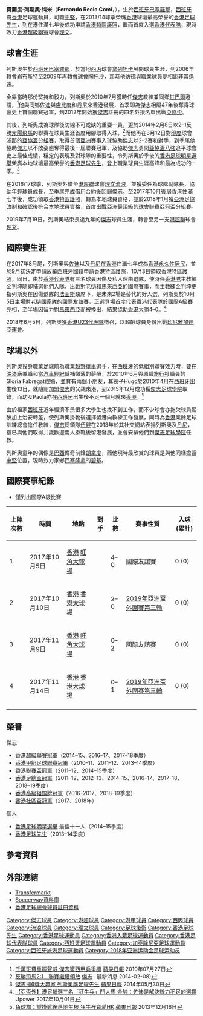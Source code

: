 {{spanish name 2|first=Recio|second=Comí}}
{{Infobox football biography
| name           = 列斯奧 <br>  Nando Recio
| image          = Fernando Recio, player of Kitchee SC, in action against Danny Welbeck.png
| caption        = 列斯奧 (右) 於[[2013年曼聯之旅香港站|2013年曼聯之旅香港站]]代表[[傑志體育會|傑志]]單對單防守[[丹尼·韋碧克|韋碧克]]
| fullname       = Fernando Recio Comí
| nickname       = Nando
| birth_date     = {{birth date and age|1982|12|17}}
| birth_place    = [[西班牙|西班牙]]，[[巴塞羅那|巴塞羅那]]
| height         = {{height|m=1.84}}
| position       = [[中堅|中堅]]、[[防守中場|防守中場]]
| currentclub    = [[理文足球會|理文]]
| clubnumber     = 2
| youthyears1    = 
| youthclubs1    = 
| years1 = 2003–2006
| clubs1 = [[拿列坦卡體育會|拿列坦卡]]
| caps1  = 
| goals1 = 
| years2 = 2006–2009
| clubs2 = [[岩布斯特足球會|岩布斯特]]
| caps2  = 
| goals2 = 
| years3 = 2009–2010
| clubs3 = [[陶托沙體育會|陶托沙]]
| caps3  = 31
| goals3 = 1
| years4 = 2010–2019
| clubs4 = [[傑志體育會|傑志]]
| caps4  = 99
| goals4 = 4
| years5 = 2016–2017
| clubs5 = → [[香港流浪足球會|理文流浪]] 
| caps5  = 15
| goals5 = 0
| years6 = 2019–
| clubs6 = [[理文足球會|理文]]
| caps6  = 0
| goals6 = 0
| nationalyears1 = 2018
| nationalteam1  = [[香港奧運足球代表隊|香港U23]]
| nationalcaps1  = 3
| nationalgoals1 = 0
| nationalyears2 = 2017
| nationalteam2  = [[香港足球代表隊|香港]]
| nationalcaps2  = 4
| nationalgoals2 = 0
| pcupdate = 2019年7月19日
| ntupdate = 
}}

'''費蘭度·列斯奧·科米'''（'''Fernando Recio Comí'''，{{bd|1982年|12月17日|catIdx=Fernando Recio}}），生於[[西班牙|西班牙]][[巴塞羅那|巴塞羅那]]，[[西班牙|西班牙]]裔[[香港|香港]]足球運動員，司職[[中堅|中堅]]，在2013/14球季榮膺[[香港|香港]]球壇最高榮譽的[[香港足球先生|香港足球先生]]，到在港住滿七年後成功申請[[香港特區護照|香港特區護照]]，繼而首度入選[[香港足球代表隊|香港代表隊]]，現時效力[[香港超級聯賽|香港超級聯賽]]球會[[理文足球會|理文]]。

==球會生涯==
列斯奧生於[[西班牙|西班牙]][[巴塞羅那|巴塞羅那]]，於當地[[西班牙丙組足球聯賽|西丙]]球會[[拿列坦卡體育會|拿列坦卡]]展開球員生涯，到2006年轉會[[岩布斯特足球會|岩布斯特]]至2009年再轉會{{link-en|加泰羅尼亞地區聯賽|Divisiones Regionales de Fútbol in Catalonia}}球會[[陶托沙體育會|陶托沙]]，那時他彷彿與職業球員夢相距非常遙遠。

全靠當時那份堅持和毅力，列斯奧於2010年7月獲時任[[傑志體育會|傑志]]教練兼同鄉[[荷西·甘巴爾|甘巴爾]]邀請，<ref>[http://hk.apple.nextmedia.com/sports/art/20100727/14281315 千萬班費重振聲威 傑志簽西甲兵爭標] {{Wayback|url=http://hk.apple.nextmedia.com/sports/art/20100727/14281315 |date=20160513200405 }} [[蘋果日報|蘋果日報]] 2010年07月27日</ref>他與同鄉[[佐迪·達利斯|佐迪]]與[[盧比度·羅沙達|盧比度]]和[[丹尼·簡斯拿|丹尼]]來[[香港|香港]]發展，首季即為[[傑志體育會|傑志]]相隔47年後奪得球會史上首個聯賽冠軍，到2012年開始獲[[傑志體育會|傑志]]註冊的四名外援名單出戰[[2012年亞洲足協盃|亞協盃]]。

其後，列斯奧成為球隊後防線不可或缺的重要一員，更於2014年2月8日以2–1反勝[[香港飛馬足球會|太陽飛馬]]的聯賽在球員生涯首度用腳取得入球，<ref>[http://www.kitchee.com/news.php?id=110 反勝飛馬2:1　聯賽繼續領放] {{Wayback|url=http://www.kitchee.com/news.php?id=110 |date=20160415214557 }} [[傑志|傑志]]- 最新消息 2014-02-08)</ref>而他再在3月12日對[[印度|印度]]球會[[浦那足球俱樂部|浦那]]的[[2014年亞洲足協盃|亞協盃分組賽]]，取得首個[[亞洲|亞洲]]賽事入球協助[[傑志體育會|傑志]]以2–2賽和對手，到季尾他協助[[傑志體育會|傑志]]以不敗姿態奪得最後一屆聯賽冠軍，及協助[[傑志體育會|傑志]]勇闖[[2014年亞洲足協盃|亞協盃八強]]追平球會史上最佳成績，穩定的表現及對球隊的重要性，令列斯奧於季後的[[香港足球明星選舉|香港足球明星選舉]]榮膺本地球壇最高榮譽的[[香港足球先生|香港足球先生]]，登上職業球員生涯高峰和最為成功的一季。<ref>[http://hk.apple.nextmedia.com/sports/art/20140530/18737877 傑志擸6獎大贏家 列斯奧膺足球先生] {{Wayback|url=http://hk.apple.nextmedia.com/sports/art/20140530/18737877 |date=20171002120218 }} [[蘋果日報|蘋果日報]] 2014年05月30日</ref>

在2016/17球季，列斯奧外借至[[港超聯|港超聯]]球會[[香港流浪足球會|理文流浪]]，並獲委任為球隊副隊長，協助年輕球員成長，至季尾完成借用合約後回歸[[傑志體育會|傑志]]，至2017年10月後居[[香港|香港]]住滿七年後，成功領取[[香港特區護照|香港特區護照]]，轉為本地球員資格，並於2018年1月獲[[亞洲足球協會|亞洲足協]]改制和確認後符合本地球員資格，首度出戰[[亞洲|亞洲]]最頂級的球會聯賽[[2018年亞足聯冠軍聯賽|亞冠盃分組賽]]。

2019年7月19日，列斯奧結束長達九年的[[傑志體育會|傑志]]球員生涯，轉會至另一支[[港超聯|港超聯]]球會[[理文足球會|理文]]。

==國際賽生涯==
在2017年8月尾，列斯奧與[[佐迪·達利斯|佐迪]]以及[[丹尼·簡斯拿|丹尼]]在[[香港|香港]]住滿七年成為[[香港永久性居民|香港永久性居民]]，並於9月初決定申請放棄[[歐盟護照|西班牙國籍]]申請[[香港特區護照|香港特區護照]]，10月3日領取[[香港特區護照|香港特區護照]]，同日，由於[[香港足球代表隊|香港代表隊]]有三名球員因傷及私人理由退隊，使時任[[香港足球代表隊|香港隊]]主教練[[金判坤|金判坤]]隨即補選他們入隊，出戰對[[老撾國家足球隊|老撾]]和[[馬來西亞國家足球隊|馬來西亞]]的國際賽事，而主教練[[金判坤|金判坤]]更指列斯奧在因傷退隊的[[法圖斯·拜斯|法圖斯]]缺席下，是未來2場是替代的好人選，列斯奧於10月5日主場對[[老撾國家足球隊|老撾國家隊]]的國際友誼賽，正選登場首度代表[[香港足球代表隊|香港代表隊]]於國際A級賽亮相，至半場因留力對[[馬來西亞國家足球隊|馬來西亞]]而被換出，結果協助[[香港足球代表隊|香港]]大勝4–0。<ref>[https://www.upower.com.hk/article/108807-%E3%80%90%E4%BA%9E%E7%9B%83%E5%A4%96%E3%80%91%E6%B8%AF%E8%B6%B3%E8%A3%9C%E9%81%B8%E4%B8%89%E5%90%8D%E3%80%8C%E7%8B%82%E7%89%9B%E5%85%B5%E3%80%8D%E9%AC%A5%E5%A4%A7%E9%A6%AC-%E9%87%91%E5%B8%A5%EF%BC%9A 【亞盃外】港足補選三名「狂牛兵」鬥大馬 金帥：佐迪是解決鋒力不足的選擇] {{Wayback|url=https://www.upower.com.hk/article/108807-%E3%80%90%E4%BA%9E%E7%9B%83%E5%A4%96%E3%80%91%E6%B8%AF%E8%B6%B3%E8%A3%9C%E9%81%B8%E4%B8%89%E5%90%8D%E3%80%8C%E7%8B%82%E7%89%9B%E5%85%B5%E3%80%8D%E9%AC%A5%E5%A4%A7%E9%A6%AC-%E9%87%91%E5%B8%A5%EF%BC%9A |date=20171002021949 }} Upower 2017年10月01日</ref>

2018年6月5日，列斯奧獲[[香港奧運足球代表隊|香港U23代表隊]]徵召，以超齡球員身份出戰[[2018年亞洲運動會足球比賽|印尼雅加達亞運會]]。

==球場以外==
列斯奧投身職業足球前為職業[[越野單車|越野單車]]選手，在[[西班牙|西班牙]]的低組別聯賽效力時，要在[[油漆|油漆]]廠兼職和當[[汽車|汽車]][[經紀|經紀]]幫補微薄的薪酬，於2010年6月與原職[[旅行社|旅行社]]職員的Gloria Fabregat成婚，並育有兩個小朋友，其長子Hugo於2010年4月在[[西班牙|西班牙]]出生後13日，就隨剛加盟[[傑志體育會|傑志]]的父親來港，到2015年12月成功獲[[傑志足球學校|傑志足球學院]]取錄，而幼女Paola亦在[[西班牙|西班牙]]出生後不足一個月就來[[香港|香港]]。<ref>[http://hk.apple.nextmedia.com/sports/art/20131216/18552683 角球旗：望掛靴後落地生根 狂牛孖寶愛HK] {{Wayback|url=http://hk.apple.nextmedia.com/sports/art/20131216/18552683 |date=20171002165407 }} [[蘋果日報|蘋果日報]] 2013年12月16日</ref>

由於祖家[[西班牙|西班牙]]近年經濟不景很多大學生也找不到工作，而不少球會亦拖欠球員薪酬加上治安轉差，使列斯奧掛靴後選擇留港向教練工作發展，同時為[[香港|香港]]業餘足球訓練總會擔任教練，[[傑志體育會|傑志]]總領隊[[伍健|伍健]]在2013年於其社交網站表揚列斯奧及[[丹尼·簡斯拿|丹尼]]，指已與他們取得共識歡迎兩人掛靴後留港發展，並會安排他們到[[傑志足球學校|傑志足球學院]]任教。

列斯奧童年的偶像是[[巴西|巴西]]傳奇前鋒[[朗拿度|朗拿度]]，而他現時最欣賞的球員是與他同樣擔當[[中堅|中堅]]位置，現時效力家鄉[[巴塞隆拿足球會|巴塞隆拿]]的[[謝拉特·碧基|碧基]]。

==國際賽事紀錄==
* 僅列出國際A級比賽

{|width=90% class="wikitable"  style="text-align: center; font-size: 90%"
!上陣次數!!時間!!地點!!對手!!比數!!賽事性質!!入球 (累計)
|-
|1||2017年10月5日||align=left|{{flagicon|HKG}} [[香港|香港]] [[旺角大球場|旺角大球場]] ||align=left|{{fb|LAO}}||4–0||國際友誼賽||0 (0)
|-
|2||2017年10月10日||align=left|{{flagicon|HKG}} [[香港|香港]] [[香港大球場|香港大球場]] ||align=left|{{fb|MAL}}||2–0||[[2019年亞洲盃資格賽第三輪|2019年亞洲盃外圍賽第三輪]]||0 (0)
|-
|3||2017年11月9日||align=left|{{flagicon|HKG}} [[香港|香港]] [[旺角大球場|旺角大球場]] ||align=left|{{fb|BHR}}||0–2||國際友誼賽||0 (0)
|-
|4||2017年11月14日||align=left|{{flagicon|HKG}} [[香港|香港]] [[香港大球場|香港大球場]] ||align=left|{{fb|LIB}}||0–1||[[2019年亞洲盃資格賽第三輪|2019年亞洲盃外圍賽第三輪]]||0 (0)
|-
|}

==榮譽==
;傑志
* [[香港超級聯賽|香港超級聯賽冠軍]]（2014–15、2016–17、2017–18季度）
* [[香港甲組足球聯賽|香港甲組足球聯賽冠軍]]（2010–11、2011–12、2013–14季度）
* [[香港聯賽盃|香港聯賽盃冠軍]]（2011–12、2014–15季度）
* [[香港足總盃|香港足總盃冠軍]]（2011–12、2012–13、2014–15、2016–17、2017–18、2018–19季度）
* [[香港高級組銀牌|香港高級組銀牌冠軍]]（2016–2017、2018–19季度）
* [[香港社區盃|香港社區盃冠軍]]（2017、2018年）
;個人
* [[香港足球明星選舉|香港足球明星選舉]] 最佳十一人（2014–15季度）
* [[香港足球先生|香港足球先生]]（2013–14季度）

==參考資料==
{{reflist}}

== 外部連結 ==
*[https://www.transfermarkt.co.uk/fernando-recio/profil/spieler/113789 Transfermarkt] {{Wayback|url=https://www.transfermarkt.co.uk/fernando-recio/profil/spieler/113789 |date=20190831003612 }}
*[http://int.soccerway.com/players/fernando-recio-comi/151593/ Soccerway資料庫] {{Wayback|url=http://int.soccerway.com/players/fernando-recio-comi/151593/ |date=20201002183422 }}
*[https://www.hkfa.com/ch/club/4/detail?player=10212 香港足球總會球員註冊資料] {{Wayback|url=https://www.hkfa.com/ch/club/4/detail?player=10212 |date=20200919085327 }}

{{理文球員名單}}
{{香港足球先生}}
{{DEFAULTSORT:Recio, Fernando}}
[[Category:傑志球員|Category:傑志球員]]
[[Category:港超球員|Category:港超球員]]
[[Category:港甲球員|Category:港甲球員]]
[[Category:西丙球員|Category:西丙球員]]
[[Category:流浪球員|Category:流浪球員]]
[[Category:理文球員|Category:理文球員]]
[[Category:足球後衛|Category:足球後衛]]
[[Category:香港足球先生|Category:香港足球先生]]
[[Category:香港足球運動員|Category:香港足球運動員]]
[[Category:香港入籍足球運動員|Category:香港入籍足球運動員]]
[[Category:香港足球代表隊球員|Category:香港足球代表隊球員]]
[[Category:西班牙足球運動員|Category:西班牙足球運動員]]
[[Category:加泰隆尼亞足球運動員|Category:加泰隆尼亞足球運動員]]
[[Category:西班牙旅港足球運動員|Category:西班牙旅港足球運動員]]
[[Category:2018年亚洲运动会足球运动员|Category:2018年亚洲运动会足球运动员]]